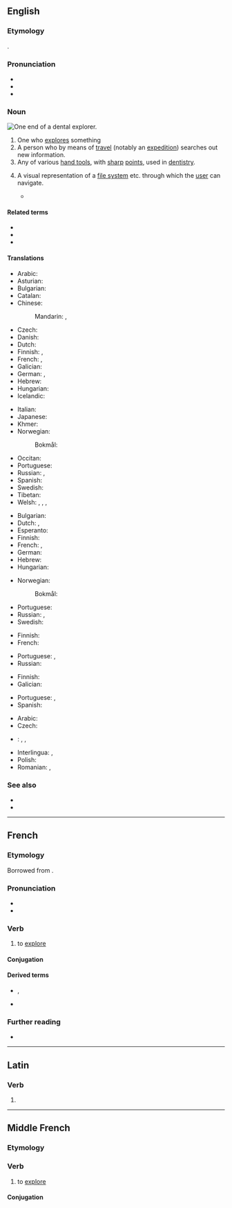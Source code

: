 {{also|Explorer}}
==English==
{{wikipedia|dab=explorer (disambiguation)}}
{{wikipedia}}

===Etymology===
{{affix|en|explore|-er|id2=agent noun}}.

===Pronunciation===
* {{IPA|en|/ɛkˈsplɔːɹə(ɹ)/}}
* {{audio|en|en-us-explorer.ogg|Audio (US)}}
* {{rhymes|en|ɔːɹə(ɹ)}}

===Noun===
[[File:Dentalexplorer01croppedfiltered.jpg|thumb|upright|One end of a dental explorer.]]
{{en-noun}}

# One who [[explore]]s something
# A person who by means of [[travel]] (notably an [[expedition]]) searches out new information.
# Any of various [[hand tool]]s, with [[sharp]] [[point]]s, used in [[dentistry]].
# {{lb|en|computing|graphical user interface}} A visual representation of a [[file system]] etc. through which the [[user]] can navigate.
#* {{quote-book|en|year=2007|author=Mark Minasi, John Paul Mueller|title=Mastering Windows Vista Business: Ultimate, Business, and Enterprise|text=For example, Vista includes a document '''explorer''' that shows just the documents in a location without considering all of the other files that might appear there.}}

====Related terms====
* {{l|en|exploration}}
* {{l|en|explorative}}
* {{l|en|exploratory}}

====Translations====
{{trans-top|person who explores}}
* Arabic: {{t|ar|مُسْتَكْشِف}}
* Asturian: {{t|ast|esplorador|m}}
* Bulgarian: {{t|bg|изсле́довател|m}}
* Catalan: {{t|ca|explorador|m}}
* Chinese:
*: Mandarin: {{t+|cmn|探險者|sc=Hani}}, {{t+|cmn|探险者|tr=tànxiǎnzhě|sc=Hani}}
* Czech: {{t+|cs|průzkumník|m}}
* Danish: {{t|da|udforsker|c}}
* Dutch: {{t+|nl|verkenner|m}}
* Finnish: {{t+|fi|tutkija}}, {{t+|fi|tutkimusmatkailija}}
* French: {{t+|fr|explorateur|m}}, {{t+|fr|exploratrice|f}}
* Galician: {{t|gl|explorador|m}}
* German: {{t+|de|Forscher|m}}, {{t+|de|Forscherin|f}}
* Hebrew: {{t+|he|חוקר|m|tr=khokér}}
* Hungarian: {{t+|hu|felfedező}}
* Icelandic: {{t+|is|landkönnuður|m}}
{{trans-mid}}
* Italian: {{t+|it|esploratore|m}}
* Japanese: {{t|ja|探検家|tr=たんけんか, tankenka|sc=Jpan}}
* Khmer: {{t|km|អ្នករុករក}}
* Norwegian:
*: Bokmål: {{t|nb|utforsker|m}}
* Occitan: {{t|oc|explorator|m}}
* Portuguese: {{t+|pt|explorador|m}}
* Russian: {{t+|ru|иссле́дователь|m}}, {{t+|ru|иссле́довательница|f}}
* Spanish: {{t+|es|explorador|m}}
* Swedish: {{t+|sv|utforskare|c}}
* Tibetan: {{t|bo|ཉུལ་བ་འདོད}}
* Welsh: {{t|cy|anturwr|m}}, {{t|cy|anturwres|f}}, {{t|cy|fforiwr|m}}, {{t|cy|fforiwres|m}}
{{trans-bottom}}

{{trans-top|person who by expedition seeks new information}}
* Bulgarian: {{t|bg|изсле́довател|m}}
* Dutch: {{t+|nl|ontdekker}}, {{t+|nl|ontdekkingsreiziger|m}}
* Esperanto: {{t|eo|esploristo}}
* Finnish: {{t+|fi|tutkimusmatkailija}}
* French: {{t+|fr|explorateur|m}}, {{t+|fr|exploratrice|f}}
* German: {{t+|de|Entdecker|m}}
* Hebrew: {{t+|he|חוקר|m|tr=khokér}}
* Hungarian: {{t+|hu|felfedező}}
{{trans-mid}}
* Norwegian:
*: Bokmål: {{t|nb|utforsker|m}}
* Portuguese: {{t+|pt|explorador|m}}
* Russian: {{t+|ru|иссле́дователь|m}}, {{t+|ru|иссле́довательница|f}}
* Swedish: {{t+|sv|upptäcktsresande|c}}
{{trans-bottom}}

{{trans-top|any of various tools in dentistry}}
* Finnish: {{t+|fi|koetin}}
* French: {{t+|fr|sonde|f}}
{{trans-mid}}
* Portuguese: {{t|pt|sonda exploradora|f}}, {{t|pt|explorador dental|m}}
* Russian: {{qualifier|зубной}} {{t+|ru|зонд|m}}
{{trans-bottom}}

{{trans-top|computing, graphic user interface}}
* Finnish: {{t+|fi|selain}}
* Galician: {{t|gl|explorador|m}}
{{trans-mid}}
* Portuguese: {{t+|pt|explorador|m}}, {{t+|pt|navegador|m}}
* Spanish: {{t+|es|explorador|m}}
{{trans-bottom}}

{{checktrans-top}}
* Arabic: {{t|ar|رَحّلَة}}
* Czech: {{t+|cs|průzkumník|m}}
* {{ttbc|id}}: {{t+|id|selidik|alt=penyelidik}}, {{t+|id|teliti|alt=peneliti}}, {{t+|id|jelajah|alt=penjelajah}}
{{trans-mid}}
* Interlingua: {{t-check|ia|explorator|m}}, {{t-check|ia|exploratrice|f}}
* Polish: {{t+|pl|odkrywca|m}}
* Romanian: {{t+check|ro|explorator|m}}, {{t+check|ro|exploratoare|f}}
{{trans-bottom}}

===See also===
* {{l|en|ranger}}
* {{l|en|scout}}

{{C|en|People|Dentistry|Tools}}

----

==French==

===Etymology===
Borrowed from {{bor|fr|la|explōrō|explōrāre, explōrō}}.

===Pronunciation===
* {{fr-IPA}}
* {{audio|fr|Fr-explorer.ogg|Audio}}

===Verb===
{{fr-verb}}

# to [[explore]]

====Conjugation====
{{fr-conj-auto}}

====Derived terms====
* {{l|fr|explorateur}}, {{l|fr|exploratrice}}
* {{l|fr|exploration}}

===Further reading===
* {{R:TLFi}}

----

==Latin==

===Verb===
{{la-verb-form|explōrer}}

# {{inflection of|la|explōrō||1|s|pres|pasv|subj}}

----

==Middle French==

===Etymology===
{{der|frm|la|explōrō}}

===Verb===
{{head|frm|verb}}

# to [[explore]]

====Conjugation====
{{frm-conj-er|explor}}